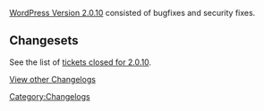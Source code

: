 [[Version_2.0.10|WordPress Version 2.0.10]] consisted of bugfixes and security fixes.

==Changesets==

See the list of [http://trac.wordpress.org/query?status=closed&milestone=2.0.10&order=id tickets closed for 2.0.10].
<!--
See the list of [http://trac.wordpress.org/changeset?old_path=tags%2F2.2.3&old=5183&new_path=tags%2F2.3&new=6124 list of files and code that changed for 2.3]
-->


[[WordPress Versions|View other Changelogs]]


[[Category:Changelogs]]